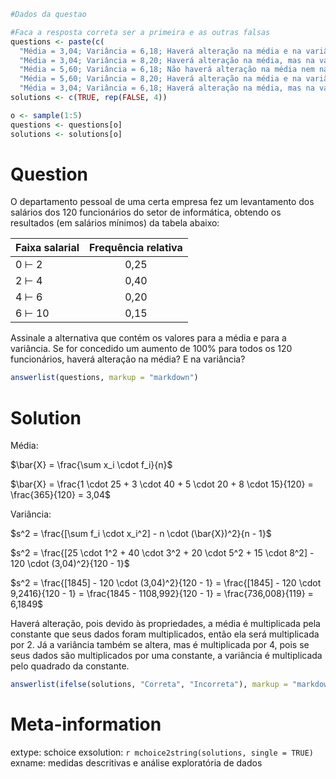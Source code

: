 ```r
#Dados da questao

#Faca a resposta correta ser a primeira e as outras falsas
questions <- paste(c(
  "Média = 3,04; Variância = 6,18; Haverá alteração na média e na variância.", 
  "Média = 3,04; Variância = 8,20; Haverá alteração na média, mas na variância não.", 
  "Média = 5,60; Variância = 6,18; Não haverá alteração na média nem na variância.", 
  "Média = 5,60; Variância = 8,20; Haverá alteração na média e na variância.", 
  "Média = 3,04; Variância = 6,18; Haverá alteração na média, mas na variância não."))
solutions <- c(TRUE, rep(FALSE, 4))

o <- sample(1:5)
questions <- questions[o]
solutions <- solutions[o]
```

Question
========
O departamento pessoal de uma certa empresa fez um levantamento dos salários dos 120 funcionários do setor de informática, obtendo os resultados (em salários mínimos) da tabela abaixo:
  
|Faixa salarial|Frequência relativa|
|:--------------|:----------------:|
|0 $\vdash$ 2|0,25|
|2 $\vdash$ 4|0,40|
|4 $\vdash$ 6|0,20|
|6 $\vdash$ 10|0,15|

Assinale a alternativa que contém os valores para a média e para a variância. Se for concedido um aumento de 100% para todos os  120 funcionários, haverá alteração na média? E na variância?


```r
answerlist(questions, markup = "markdown")
```

Solution
========
Média:

$\bar{X} = \frac{\sum x_i \cdot f_i}{n}$

$\bar{X} = \frac{1 \cdot 25 + 3 \cdot 40 + 5 \cdot 20 + 8 \cdot 15}{120} = \frac{365}{120} = 3,04$

Variância:

$s^2 = \frac{[\sum f_i \cdot x_i^2] - n \cdot (\bar{X})^2}{n - 1}$

$s^2 = \frac{[25 \cdot 1^2 + 40 \cdot 3^2 + 20 \cdot 5^2 + 15 \cdot 8^2] - 120 \cdot (3,04)^2}{120 - 1}$

$s^2 = \frac{[1845] - 120 \cdot (3,04)^2}{120 - 1} = \frac{[1845] - 120 \cdot 9,2416}{120 - 1} = \frac{1845 - 1108,992}{120 - 1} = \frac{736,008}{119} = 6,1849$


Haverá alteração, pois devido às propriedades, a média é multiplicada pela constante que seus dados foram multiplicados, então ela será multiplicada por 2. Já a variância também se altera, mas é multiplicada por 4, pois se seus dados são multiplicados por uma constante, a variância é multiplicada pelo quadrado da constante.	


```r
answerlist(ifelse(solutions, "Correta", "Incorreta"), markup = "markdown")
```

Meta-information
================
extype: schoice
exsolution: `r mchoice2string(solutions, single = TRUE)`
exname: medidas descritivas e análise exploratória de dados